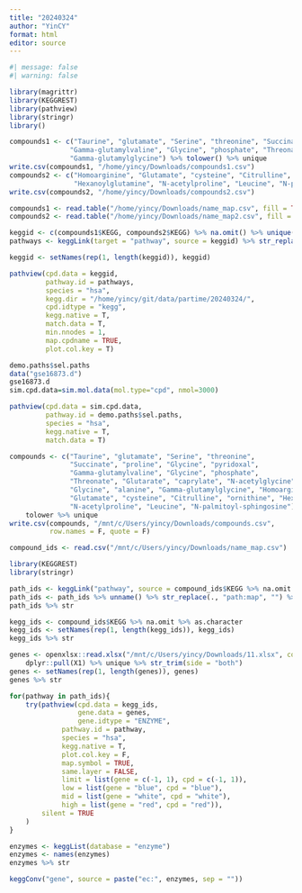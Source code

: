 ```yaml
---
title: "20240324"
author: "YinCY"
format: html
editor: source
---
```


```r
#| message: false
#| warning: false

library(magrittr)
library(KEGGREST)
library(pathview)
library(stringr)
library()
```

```r
compounds1 <- c("Taurine", "glutamate", "Serine", "threonine", "Succinate", "proline", "Glycine", "pyridoxal", 
               "Gamma-glutamylvaline", "Glycine", "phosphate", "Threonate", "caprylate", "N-acetylglycine", "alanine", 
               "Gamma-glutamylglycine") %>% tolower() %>% unique
write.csv(compounds1, "/home/yincy/Downloads/compounds1.csv")
compounds2 <- c("Homoarginine", "Glutamate", "cysteine", "Citrulline", "ornithine", 
                "Hexanoylglutamine", "N-acetylproline", "Leucine", "N-palmitoyl-sphingosine") %>% tolower %>% unique
write.csv(compounds2, "/home/yincy/Downloads/compounds2.csv")

compounds1 <- read.table("/home/yincy/Downloads/name_map.csv", fill = TRUE, sep = ",", header = TRUE)
compounds2 <- read.table("/home/yincy/Downloads/name_map2.csv", fill = TRUE, sep = ",", header = TRUE)

keggid <- c(compounds1$KEGG, compounds2$KEGG) %>% na.omit() %>% unique()
pathways <- keggLink(target = "pathway", source = keggid) %>% str_replace(pattern = "path:map", replacement = "") %>% unique
```

```r
keggid <- setNames(rep(1, length(keggid)), keggid)

pathview(cpd.data = keggid, 
         pathway.id = pathways, 
         species = "hsa", 
         kegg.dir = "/home/yincy/git/data/partime/20240324/", 
         cpd.idtype = "kegg",
         kegg.native = T, 
         match.data = T, 
         min.nnodes = 1, 
         map.cpdname = TRUE, 
         plot.col.key = T)

demo.paths$sel.paths
data("gse16873.d")
gse16873.d
sim.cpd.data=sim.mol.data(mol.type="cpd", nmol=3000)

```


```r
pathview(cpd.data = sim.cpd.data, 
         pathway.id = demo.paths$sel.paths, 
         species = "hsa", 
         kegg.native = T, 
         match.data = T)
```


```r
compounds <- c("Taurine", "glutamate", "Serine", "threonine", 
               "Succinate", "proline", "Glycine", "pyridoxal", 
               "Gamma-glutamylvaline", "Glycine", "phosphate", 
               "Threonate", "Glutarate", "caprylate", "N-acetylglycine", 
               "Glycine", "alanine", "Gamma-glutamylglycine", "Homoarginine", 
               "Glutamate", "cysteine", "Citrulline", "ornithine", "Hexanoylglutamine",
               "N-acetylproline", "Leucine", "N-palmitoyl-sphingosine") %>% 
    tolower %>% unique
write.csv(compounds, "/mnt/c/Users/yincy/Downloads/compounds.csv", 
          row.names = F, quote = F)

compound_ids <- read.csv("/mnt/c/Users/yincy/Downloads/name_map.csv")
```

```r
library(KEGGREST)
library(stringr)

path_ids <- keggLink("pathway", source = compound_ids$KEGG %>% na.omit %>% as.character)
path_ids <- path_ids %>% unname() %>% str_replace(., "path:map", "") %>% unique
path_ids %>% str
```

```r
kegg_ids <- compound_ids$KEGG %>% na.omit %>% as.character
kegg_ids <- setNames(rep(1, length(kegg_ids)), kegg_ids)
kegg_ids %>% str

genes <- openxlsx::read.xlsx("/mnt/c/Users/yincy/Downloads/11.xlsx", colNames = F) %>% 
    dplyr::pull(X1) %>% unique %>% str_trim(side = "both")
genes <- setNames(rep(1, length(genes)), genes)
genes %>% str

for(pathway in path_ids){
    try(pathview(cpd.data = kegg_ids, 
                 gene.data = genes, 
                 gene.idtype = "ENZYME",
             pathway.id = pathway, 
             species = "hsa", 
             kegg.native = T, 
             plot.col.key = F, 
             map.symbol = TRUE,
             same.layer = FALSE, 
             limit = list(gene = c(-1, 1), cpd = c(-1, 1)), 
             low = list(gene = "blue", cpd = "blue"), 
             mid = list(gene = "white", cpd = "white"), 
             high = list(gene = "red", cpd = "red")), 
        silent = TRUE
    )
}
```


```r
enzymes <- keggList(database = "enzyme")
enzymes <- names(enzymes)
enzymes %>% str
```

```r
keggConv("gene", source = paste("ec:", enzymes, sep = ""))
```

